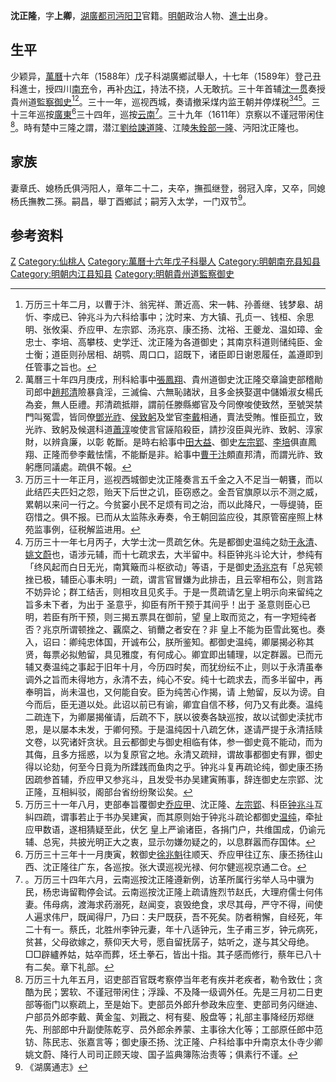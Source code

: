 '''沈正隆'''，字'''上卿'''，[[湖廣都司|湖廣都司]][[沔阳州|沔阳卫]]官籍。[[明朝|明朝]]政治人物、[[進士|進士]]出身。

==生平==
少颖异，[[萬曆|萬曆]]十六年（1588年）戊子科湖廣鄉試舉人，十七年（1589年）登己丑科進士，授四川[[南充|南充]]令，再补[[内江|内江]]，持法不挠，人无敢抗。三十年首辅[[沈一贯|沈一贯]]奏授貴州道[[監察御史|監察御史]]<ref>万历三十年二月，以曹于汴、翁宪祥、萧近高、宋一韩、孙善继、钱梦皋、胡忻、李成已、钟兆斗为六科给事中；沈时来、方大镇、孔贞一、钱桓、余思明、张攸渠、乔应甲、左宗郢、汤兆京、康丕扬、沈裕、王夔龙、温如璋、金忠士、李培、高攀枝、史学迁、沈正隆为各道御史；其南京科道则储纯臣、金士衡；道臣则孙居相、胡鹗、周口口，詔既下，诸臣即日谢恩履任，盖遵即到任管事之旨也。</ref><ref>萬曆三十年四月庚戌，刑科給事中[[張鳳翔|張鳳翔]]、貴州道御史沈正隆交章論吏部稽勛司郎中[[趙邦清|趙邦清]]險暴貪淫，三滅倫、六無恥諸狀，且多金挾娶選中儲婚淑女楊氏為妾，無人臣禮。邦清疏抵辯，謂前任滕縣鄉官及今同僚唆使致然，至號哭禁門叫冤雲，皆同僚[[鄧光祚|鄧光祚]]、[[侯执躬|侯致躬]]及堂官[[李戴|李戴]]相通，賣法受賄。惟臣孤立，致光祚、致躬及候選科道[[蕭淳|蕭淳]]唆使言官誣陷殺臣，請抄沒臣與光祚、致躬、淳家財，以辨貪廉，以彰 乾斷。是時右給事中[[田大益|田大益]]、御史[[左宗郢|左宗郢]]、[[李培|李培]]俱直鳳翔、正隆而參李戴怯懦，不能斷是非。給事中[[曹于汴|曹于汴]]頗直邦清，而謂光祚、致躬應同議處。疏俱不報。</ref>。三十一年，巡视西城，奏请撤采煤内监王朝并停煤税<ref>万历三十一年正月，巡视西城御史沈正隆奏言五千金之入不足当一朝饔，而以此结匹夫匹妇之怨，贻天下后世之讥，臣窃惑之。金吾官旗原以示不测之威， 累朝以来问一行之。今贫窭小民不足烦有司之治，而以此降尺，一辱缇骑，臣窃惜之。俱不报。已而从太监陈永寿奏，令王朝回监应役，其原管窑座照上林苑监事例，征税解监进用。</ref><ref>万历三十一年七月丙子，大学士沈一贯疏乞休。先是都御史温纯之劾[[于永清|于永清]]、[[姚文蔚|姚文蔚]]也，语涉元辅，而十七疏求去，大半留中。科臣钟兆斗论大计，参纯有「终风起而白日无光，南箕簸而斗枢欲动」等语，于是御史[[汤兆京|汤兆京]]有「总宪顿挫已极，辅臣心事未明」一疏，谓言官冒嫌为此排击，且云宰相布公，则言路不妨异论；群工结舌，则相攻且见炙手。于是一贯疏请乞皇上明示向来留纯之旨多未下者，为出于 圣意乎，抑臣有所干预于其间乎！出于 圣意则臣心已明，若臣有所干预，则三揭五票具在御前，望 皇上取而览之，有一字短纯者否？兆京所谓顿挫之、覊縻之、销薾之者安在？非 皇上不能为臣雪此冤也。奏入，诏曰：卿纯忠体国，开诚布公，朕所鉴知。都御史温纯，卿屡揭必称其贤，每票必拟勉留，具见雅度，有何成心。卿宜即出辅理，以定群嚣。已而元辅又奏温纯之事起于旧年十月，今历四时矣，而犹纷纭不止，则以于永清虽奉调外之旨而未得地方，永清不去，纯心不安。纯十七疏求去，而多半留中，再奉明旨，尚未温也，又何能自安。臣为纯苦心作揭，请 上勉留，反以为谤。自今而后，臣无道以处。此诏以前已有谕，卿宜自信不移，何乃又有此奏。温纯二疏连下，为卿屡揭催请，后疏不下，朕以彼奏各缺巡按，故以试御史渎扰市恩，是以屡本未发，于卿何预。于是温纯因十八疏乞休，遂请严提于永清括赎文卷，以究诸奸贪状。且云都御史与御史相临有体，参一御史竟不能动，而为其侮，且多方摇惑，以为复原官之地。永清又疏辩，谓故事都御史有罪，御史得以论劾，何至今日竟为所蹂践而鱼肉之乎。钟兆斗复再疏论纯，御史康丕扬因疏参首辅，乔应甲又参兆斗，且发受书办吴建寅贿事，辞连御史左宗郢、沈正隆，互相糾驳，阁部台省纷纷聚讼矣。</ref><ref>万历三十一年八月，吏部奉旨覆御史[[乔应甲|乔应甲]]、沈正隆、[[左宗郢|左宗郢]]、科臣[[钟兆斗|钟兆斗]]互糾四疏，谓事若止于书办吴建寅，而其原则始于钟兆斗疏论都御史[[温纯|温纯]]，牵扯应甲数语，遂相猜疑至此，伏乞 皇上严谕诸臣，各捐门户，共维国成，仍谕元辅、总宪，共披光明正大之衷，显示勿嫌勿疑之的，以息群嚣而存国体。</ref>。三十三年巡按[[廣東|廣東]]<ref>万历三十三年十一月庚寅，敕御史[[徐兆魁|徐兆魁]]往顺天、乔应甲往辽东、康丕扬往山西、沈正隆往广东，各巡按。张大谟巡视光禄、何尔健巡视京通二仓。</ref>三十四年，巡按[[云南|云南]]<ref>。万历三十四年六月，云南巡按沈正隆遵新例，访革所属行劣举人马中骥为民，杨忠诲留鞫停会试。云南巡按沈正隆上疏请旌烈节赵氏，大理府儒士何伟妻。伟母病，渡海求药溺死，赵闻变，哀毁绝食，求尽其母，严守不得，间使人遍求伟尸，既闻得尸，乃曰：夫尸既获，吾不死矣。防者稍懈，自经死，年二十有一。蔡氏，北胜州李钟元妻，年十八适钟元，生子甫三岁，钟元病死，贫甚，父母欲嫁之，蔡仰天大号，愿自留抚孱子，姑听之，遂与其父母绝。□□辟纑养姑，姑卒而葬，坯土拳石，皆出十指。其子感而修行，蔡年已八十有二矣。章下礼部。</ref>。三十九年（1611年）京察以不谨冠带闲住<ref>万历三十九年五月，诏吏部百官既考察停当年老有疾并老疾者，勒令致仕；贪酷为民；罢软、不谨冠带闲住；浮躁、不及降一级调外任。先是三月初二日吏部等衙门以察疏上，至是始下。吏部员外郎升参政朱应奎、吏部司务闪继迪、户部员外郎李戴、黄金玺、刘戡之、柯有斐、殷盘等；礼部主事降经历郑继先、刑部郎中升副使陈乾亨、员外郎余养蒙、主事徐大化等；工部原任郎中范钫、陈民志、张嘉言等；御史康丕扬、沈正隆、户科给事中升南京太仆寺少卿姚文蔚、降行人司司正顾天竣、国子监典簿陈治责等；俱素行不谨。</ref>。時有楚中三隆之謂，潜江[[劉道隆|劉给諫道隆]]、江陵[[朱一隆|朱銓部一隆]]、沔阳沈正隆也。

== 家族 ==
妻章氏、媳杨氏俱沔阳人，章年二十二，夫卒，撫孤继登，弱冠入庠，又卒，同媳杨氏撫教二孫。嗣昌，舉丁酉鄉試；嗣芳入太学，一门双节<ref>《湖廣通志》</ref>。

{{start box}}
{{s-off}}
{{s-before|[[李用中_(萬曆己丑進士)|李用中]]<br>}}
{{s-title|明朝内江县知县|萬曆年間}}
{{s-after|[[杨应登|杨应登]]<br>}}
{{end box}}

== 参考资料 ==
{{reflist}}

{{萬曆十七年己丑科殿試金榜}}

{{Authority control}}

{{DEFAULTSORT:Shen沈}}
[[Category:沈姓|Z]]
[[Category:仙桃人|Category:仙桃人]]
[[Category:萬曆十六年戊子科舉人|Category:萬曆十六年戊子科舉人]]
[[Category:明朝南充县知县|Category:明朝南充县知县]]
[[Category:明朝内江县知县|Category:明朝内江县知县]]
[[Category:明朝貴州道監察御史|Category:明朝貴州道監察御史]]